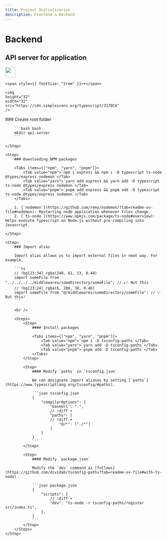 ```yaml
---
title: Project Initialization
description: Frontend & Backend
---
```



# Backend

## API server for application

<div style={{ display: "flex", alignItems: "center", gap: "1em" }}>
    <img
    height="32"
    width="32"
    src="https://cdn.simpleicons.org/express/000000/ffffff"
    />

    <span style={{ fontSize: "2rem" }}>+</span>

    <img
    height="32"
    width="32"
    src="https://cdn.simpleicons.org/typescript/3178C6"
    />

</div>

<Steps>
    <Step>
        ### Create root folder

        ```bash bash
        mkdir api-server
        ```

    </Step>

    <Step>
        ### Downloading NPM packages

        <Tabs items={["npm", "yarn", "pnpm"]}>
            <Tab value="npm">`npm i express && npm i -D typescript ts-node @types/express nodemon`</Tab>
            <Tab value="yarn">`yarn add express && yarn add -D typescript ts-node @types/express nodemon`</Tab>
            <Tab value="pnpm">`pnpm add express && pnpm add -D typescript ts-node @types/express nodemon`</Tab>
        </Tabs>

        1. [`nodemon`](https://github.com/remy/nodemon/?tab=readme-ov-file#nodemon): Restarting node application whenever files change.
        2. [`ts-node`](https://www.npmjs.com/package/ts-node#overview): Helps execute Typescript on Node.js without pre-compiling into Javascript.

    </Step>

    <Step>
        ### Import alias

        Import alias allows us to import external files in neat way. For example,

        ```ts
        // !bg[23:34] rgba(240, 61, 13, 0.48)
        import someFile from "../../../../middlewares/someDirectory/someFile"; // 👉 Not this
        // !bg[23:24] rgba(6, 200, 38, 0.48)
        import someFile from "@/middlewares/someDirectory/someFile"; // ✅ But this!
        ```

        <br />

        <Steps>
            <Step>
                #### Install packages

                <Tabs items={["npm", "yarn", "pnpm"]}>
                    <Tab value="npm">`npm i -D tsconfig-paths`</Tab>
                    <Tab value="yarn">`yarn add -D tsconfig-paths`</Tab>
                    <Tab value="pnpm">`pnpm add -D tsconfig-paths`</Tab>
                </Tabs>
            </Step>

            <Step>
                #### Modify `paths` in `tsconfig.json`

                We can designate import aliases by setting [`paths`](https://www.typescriptlang.org/tsconfig/#paths).

                ```json tsconfig.json
                {
                    "compilerOptions": {
                        "baseUrl": ".",
                        // !diff +
                        "paths": [
                        // !diff +
                            "@/*": ["./*"]
                        ]
                    }
                }
                ```
            </Step>

            <Step>
                #### Modify `package.json`

                Modify the `dev` command as [follows](https://github.com/dividab/tsconfig-paths?tab=readme-ov-file#with-ts-node).

                ```json package.json
                {
                    "scripts": {
                        // !diff +
                        "dev": "ts-node -r tsconfig-paths/register src/index.ts",
                    },
                }
                ```
            </Step>
        </Steps>
    </Step>

</Steps>
